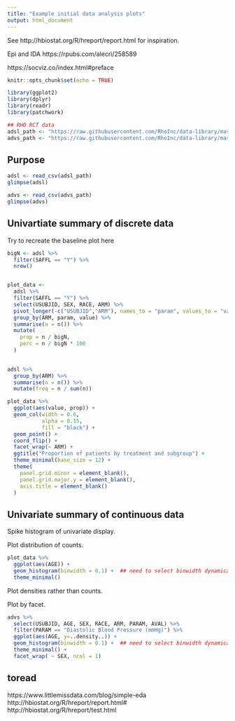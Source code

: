 ```yaml
---
title: "Example initial data analysis plots"
output: html_document
---
```


See http://hbiostat.org/R/hreport/report.html for inspiration. 

Epi and IDA https://rpubs.com/alecri/258589

https://socviz.co/index.html#preface

```r
knitr::opts_chunk$set(echo = TRUE)

library(ggplot2)
library(dplyr)
library(readr)
library(patchwork)

## RHO RCT data
adsl_path <- "https://raw.githubusercontent.com/RhoInc/data-library/master/data/clinical-trials/adam/adsl.csv"
advs_path <- "https://raw.githubusercontent.com/RhoInc/data-library/master/data/clinical-trials/adam/advs.csv"
```

## Purpose





```r

adsl <- read_csv(adsl_path)
glimpse(adsl)

```

```r
advs <- read_csv(advs_path)
glimpse(advs)
```


## Univartiate summary of discrete data


Try to recreate the baseline plot here 

```r
bigN <- adsl %>%
  filter(SAFFL == "Y") %>%
  nrow()


plot_data <-
  adsl %>%
  filter(SAFFL == "Y") %>%
  select(USUBJID, SEX, RACE, ARM) %>%
  pivot_longer(-c("USUBJID","ARM"), names_to = "param", values_to = "value") %>%
  group_by(ARM, param, value) %>%
  summarise(n = n()) %>%
  mutate(
    prop = n / bigN,
    perc = n / bigN * 100
  ) 
  
```


```r
adsl %>%
  group_by(ARM) %>%
  summarise(n = n()) %>%
  mutate(freq = n / sum(n))
```



```r
plot_data %>% 
  ggplot(aes(value, prop)) +
  geom_col(width = 0.6,
           alpha = 0.15,
           fill = "black") +
  geom_point() +
  coord_flip() +
  facet_wrap(~ ARM) + 
  ggtitle("Proportion of patients by treatment and subgroup") +
  theme_minimal(base_size = 12) +
  theme(
    panel.grid.minor = element_blank(),
    panel.grid.major.y = element_blank(),
    axis.title = element_blank()
  )
```


## Univariate summary of continuous data 

Spike histogram of univariate display. 

Plot distribution of counts. 

```r
plot_data %>%
  ggplot(aes(AGE)) +
  geom_histogram(binwidth = 0.1) +  ## need to select binwidth dynamically 
  theme_minimal()

```

Plot densities rather than counts. 



Plot by facet.


```r
advs %>%
  select(USUBJID, AGE, SEX, RACE, ARM, PARAM, AVAL) %>%
  filter(PARAM == "Diastolic Blood Pressure (mmHg)") %>%
  ggplot(aes(AGE, y=..density..)) +
  geom_histogram(binwidth = 0.1) +  ## need to select binwidth dynamically 
  theme_minimal() + 
  facet_wrap( ~ SEX, ncol = 1)

```


## toread
https://www.littlemissdata.com/blog/simple-eda
http://hbiostat.org/R/hreport/report.html#
http://hbiostat.org/R/hreport/test.html